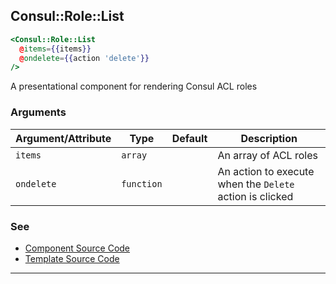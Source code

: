 ## Consul::Role::List

```hbs
<Consul::Role::List
  @items={{items}}
  @ondelete={{action 'delete'}}
/>
```

A presentational component for rendering Consul ACL roles

### Arguments

| Argument/Attribute | Type | Default | Description |
| --- | --- | --- | --- |
| `items` | `array` |  | An array of ACL roles  |
| `ondelete` | `function` |  | An action to execute when the `Delete` action is clicked |

### See

- [Component Source Code](./index.js)
- [Template Source Code](./index.hbs)

---

